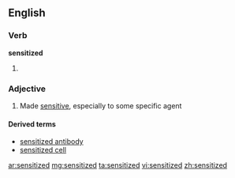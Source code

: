 ==English==

===Verb===
'''sensitized'''

# {{past of|[[sensitize]]}}

===Adjective===
{{en-adj}}

# Made [[sensitive]], especially to some specific agent

====Derived terms====
*[[sensitized antibody]]
*[[sensitized cell]]

[[ar:sensitized]]
[[mg:sensitized]]
[[ta:sensitized]]
[[vi:sensitized]]
[[zh:sensitized]]